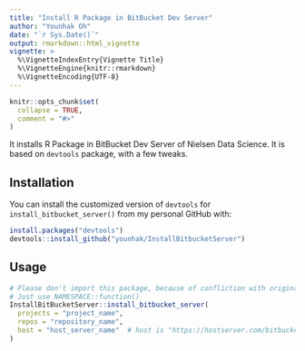 ```yaml
---
title: "Install R Package in BitBucket Dev Server"
author: "Younhak Oh"
date: "`r Sys.Date()`"
output: rmarkdown::html_vignette
vignette: >
  %\VignetteIndexEntry{Vignette Title}
  %\VignetteEngine{knitr::rmarkdown}
  %\VignetteEncoding{UTF-8}
---
```


```r
knitr::opts_chunk$set(
  collapse = TRUE,
  comment = "#>"
)
```

It installs R Package in BitBucket Dev Server of Nielsen Data Science. It is based on `devtools` package, with a few tweaks.

## Installation

You can install the customized version of `devtools` for `install_bitbucket_server()` from my personal GitHub with:

``` r
install.packages("devtools")
devtools::install_github("younhak/InstallBitbucketServer")
```

## Usage

```r
# Please don't import this package, because of confliction with original devtools
# Just use NAMESPACE::function()
InstallBitBucketServer::install_bitbucket_server(
  projects = "project_name", 
  repos = "repository_name", 
  host = "host_server_name"  # host is "https://hostserver.com/bitbucket"
)
```
